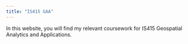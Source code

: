 ```yaml
---
title: "IS415 GAA"
---
```


In this website, you will find my relevant coursework for IS415 Geospatial Analytics and Applications.

